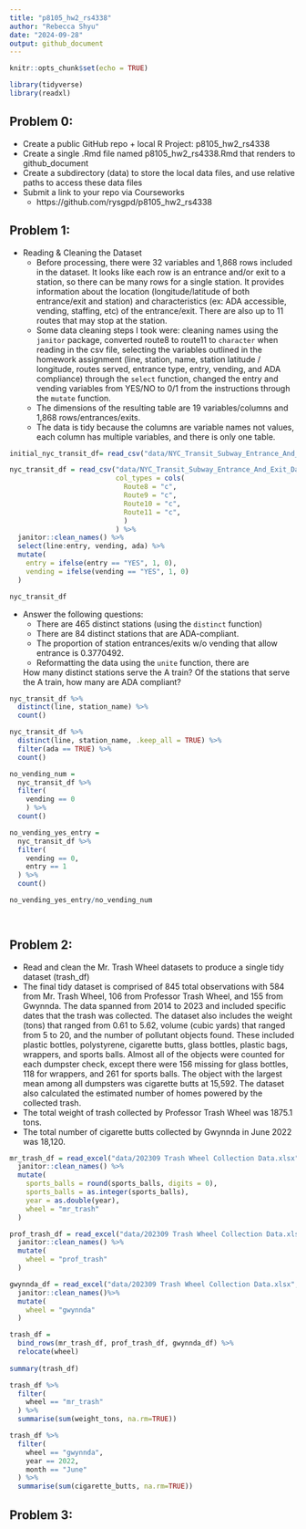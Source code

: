 ```yaml
---
title: "p8105_hw2_rs4338"
author: "Rebecca Shyu"
date: "2024-09-28"
output: github_document
---
```


```r
knitr::opts_chunk$set(echo = TRUE)

library(tidyverse)
library(readxl)
```

## Problem 0:

* Create a public GitHub repo + local R Project: p8105_hw2_rs4338
* Create a single .Rmd file named p8105_hw2_rs4338.Rmd that renders to github_document
* Create a subdirectory (data) to store the local data files, and use relative paths to access these data files
* Submit a link to your repo via Courseworks
  - https://github.com/rysgpd/p8105_hw2_rs4338

## Problem 1:

* Reading & Cleaning the Dataset
  - Before processing, there were 32 variables and 1,868 rows included in the dataset. It looks like each row is an entrance and/or exit to a station, so there can be many rows for a single station. It provides information about the location (longitude/latitude of both entrance/exit and station) and characteristics (ex: ADA accessible, vending, staffing, etc) of the entrance/exit. There are also up to 11 routes that may stop at the station. 
  - Some data cleaning steps I took were: cleaning names using the `janitor` package,  converted route8 to route11 to `character` when reading in the csv file, selecting the variables outlined in the homework assignment (line, station, name, station latitude / longitude, routes served, entrance type, entry, vending, and ADA compliance) through the `select` function, changed the entry and vending variables from YES/NO to 0/1 from the instructions through the `mutate` function.
  - The dimensions of the resulting table are 19 variables/columns and 1,868 rows/entrances/exits.
  - The data is tidy because the columns are variable names not values, each column has multiple variables, and there is only one table.

```r
initial_nyc_transit_df= read_csv("data/NYC_Transit_Subway_Entrance_And_Exit_Data.csv") 

nyc_transit_df = read_csv("data/NYC_Transit_Subway_Entrance_And_Exit_Data.csv",
                          col_types = cols(
                            Route8 = "c",
                            Route9 = "c",
                            Route10 = "c",
                            Route11 = "c",
                            )
                          ) %>% 
  janitor::clean_names() %>% 
  select(line:entry, vending, ada) %>% 
  mutate(
    entry = ifelse(entry == "YES", 1, 0),
    vending = ifelse(vending == "YES", 1, 0)
  )

nyc_transit_df
```

* Answer the following questions:
  - There are 465 distinct stations (using the `distinct` function)
  - There are 84 distinct stations that are ADA-compliant. 
  - The proportion of station entrances/exits w/o vending that allow entrance is 0.3770492.
  - Reformatting the data using the `unite` function, there are 
  
  How many distinct stations serve the A train? Of the stations that serve the A train, how many are ADA compliant?


```r

nyc_transit_df %>% 
  distinct(line, station_name) %>% 
  count()

nyc_transit_df %>% 
  distinct(line, station_name, .keep_all = TRUE) %>% 
  filter(ada == TRUE) %>% 
  count()

no_vending_num = 
  nyc_transit_df %>% 
  filter(
    vending == 0
    ) %>% 
  count()

no_vending_yes_entry =
  nyc_transit_df %>% 
  filter(
    vending == 0,
    entry == 1
  ) %>% 
  count()

no_vending_yes_entry/no_vending_num

    
```

## Problem 2:

* Read and clean the Mr. Trash Wheel datasets to produce a single tidy dataset (trash_df)
* The final tidy dataset is comprised of 845 total observations with 584 from Mr. Trash Wheel, 106 from Professor Trash Wheel, and 155 from Gwynnda. The data spanned from 2014 to 2023 and included specific dates that the trash was collected. The dataset also includes the weight (tons) that ranged from 0.61 to 5.62, volume (cubic yards) that ranged from 5 to 20, and the number of pollutant objects found. These included plastic bottles, polystyrene, cigarette butts, glass bottles, plastic bags, wrappers, and sports balls. Almost all of the objects were counted for each dumpster check, except there were 156 missing for glass bottles, 118 for wrappers, and 261 for sports balls. The object with the largest mean among all dumpsters was cigarette butts at 15,592. The dataset also calculated the estimated number of homes powered by the collected trash.
* The total weight of trash collected by Professor Trash Wheel was 1875.1	tons.
* The total number of cigarette butts collected by Gwynnda in June 2022 was 18,120.


```r

mr_trash_df = read_excel("data/202309 Trash Wheel Collection Data.xlsx", sheet = "Mr. Trash Wheel", range="A2:N586") %>% 
  janitor::clean_names() %>% 
  mutate(
    sports_balls = round(sports_balls, digits = 0),
    sports_balls = as.integer(sports_balls),
    year = as.double(year),
    wheel = "mr_trash"
  )

prof_trash_df = read_excel("data/202309 Trash Wheel Collection Data.xlsx", sheet = "Professor Trash Wheel", range="A2:M108") %>% 
  janitor::clean_names() %>% 
  mutate(
    wheel = "prof_trash"
  )

gwynnda_df = read_excel("data/202309 Trash Wheel Collection Data.xlsx", sheet = "Gwynnda Trash Wheel", range="A2:L157") %>% 
  janitor::clean_names()%>% 
  mutate(
    wheel = "gwynnda"
  )

trash_df = 
  bind_rows(mr_trash_df, prof_trash_df, gwynnda_df) %>% 
  relocate(wheel)
  
summary(trash_df)

trash_df %>% 
  filter(
    wheel == "mr_trash"
  ) %>% 
  summarise(sum(weight_tons, na.rm=TRUE))

trash_df %>% 
  filter(
    wheel == "gwynnda",
    year == 2022,
    month == "June"
  ) %>% 
  summarise(sum(cigarette_butts, na.rm=TRUE))
```

## Problem 3:


